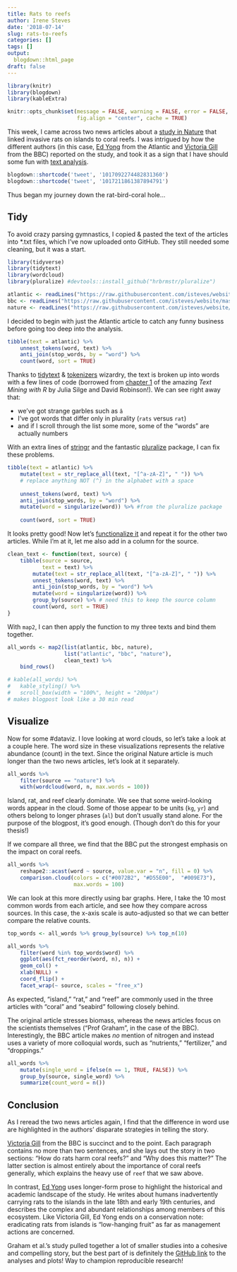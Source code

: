 ```yaml
---
title: Rats to reefs
author: Irene Steves
date: '2018-07-14'
slug: rats-to-reefs
categories: []
tags: []
output:
  blogdown::html_page
draft: false
---
```


```r
library(knitr)
library(blogdown)
library(kableExtra)

knitr::opts_chunk$set(message = FALSE, warning = FALSE, error = FALSE,
                      fig.align = "center", cache = TRUE)
```

This week, I came across two news articles about a [study in Nature](https://www.nature.com/articles/s41586-018-0202-3) that linked invasive rats on islands to coral reefs. I was intrigued by how the different authors (in this case, [Ed Yong](https://twitter.com/edyong209) from the Atlantic and [Victoria Gill](https://twitter.com/Vic_Gill) from the BBC) reported on the study, and took it as a sign that I have should some fun with [text analysis](https://www.tidytextmining.com/).

```r
blogdown::shortcode('tweet', '1017092274482831360')
blogdown::shortcode('tweet', '1017211861387894791')
```

Thus began my journey down the rat-bird-coral hole...

## Tidy

To avoid crazy parsing gymnastics, I copied & pasted the text of the articles into *.txt files, which I've now uploaded onto GitHub. They still needed some cleaning, but it was a start.

```r
library(tidyverse)
library(tidytext)
library(wordcloud)
library(pluralize) #devtools::install_github("hrbrmstr/pluralize")

atlantic <- readLines("https://raw.githubusercontent.com/isteves/website/master/static/post/2018-07-12-rats-to-reefs_files/ratsreef-atlantic.txt")
bbc <- readLines("https://raw.githubusercontent.com/isteves/website/master/static/post/2018-07-12-rats-to-reefs_files/ratsreef-bbc.txt")
nature <- readLines("https://raw.githubusercontent.com/isteves/website/master/static/post/2018-07-12-rats-to-reefs_files/ratsreef-nature.txt")
```

I decided to begin with just the Atlantic article to catch any funny business before going too deep into the analysis. 

```r
tibble(text = atlantic) %>% 
    unnest_tokens(word, text) %>% 
    anti_join(stop_words, by = "word") %>% 
    count(word, sort = TRUE) 
```

Thanks to [tidytext](https://github.com/juliasilge/tidytext) & [tokenizers](https://github.com/ropensci/tokenizers) wizardry, the text is broken up into words with a few lines of code (borrowed from [chapter 1](https://www.tidytextmining.com/tidytext.html) of the amazing _Text Mining with R_ by Julia Silge and David Robinson!). We can see right away that: 

- we've got strange garbles such as `â`
- I've got words that differ only in plurality (`rats` versus `rat`)
- and if I scroll through the list some more, some of the "words" are actually numbers

With an extra lines of [stringr](https://www.rstudio.com/wp-content/uploads/2016/09/RegExCheatsheet.pdf) and the fantastic [pluralize](https://github.com/hrbrmstr/pluralize) package, I can fix these problems.

```r
tibble(text = atlantic) %>% 
    mutate(text = str_replace_all(text, "[^a-zA-Z]", " ")) %>% 
    # replace anything NOT (^) in the alphabet with a space
    
    unnest_tokens(word, text) %>% 
    anti_join(stop_words, by = "word") %>% 
    mutate(word = singularize(word)) %>% #from the pluralize package
    
    count(word, sort = TRUE) 
```

It looks pretty good! Now let's [functionalize it](https://twitter.com/hadleywickham/status/909242896691466240) and repeat it for the other two articles. While I'm at it, let me also add in a column for the source.

```r
clean_text <- function(text, source) {
    tibble(source = source,
           text = text) %>% 
        mutate(text = str_replace_all(text, "[^a-zA-Z]", " ")) %>%
        unnest_tokens(word, text) %>%
        anti_join(stop_words, by = "word") %>%
        mutate(word = singularize(word)) %>% 
        group_by(source) %>% # need this to keep the source column
        count(word, sort = TRUE)
}
```

With `map2`, I can then apply the function to my three texts and bind them together.

```r
all_words <- map2(list(atlantic, bbc, nature),
                  list("atlantic", "bbc", "nature"),
                  clean_text) %>% 
    bind_rows()
```

```r
# kable(all_words) %>%
#   kable_styling() %>%
#   scroll_box(width = "100%", height = "200px")
# makes blogpost look like a 30 min read
```

## Visualize 

Now for some #dataviz. I love looking at word clouds, so let's take a look at a couple here. The word size in these visualizations represents the relative abundance (count) in the text. Since the original Nature article is much longer than the two news articles, let's look at it separately. 

```r
all_words %>% 
    filter(source == "nature") %>% 
    with(wordcloud(word, n, max.words = 100))
```

Island, rat, and reef clearly dominate. We see that some weird-looking words appear in the cloud.  Some of those appear to be units (`kg`, `yr`) and others belong to longer phrases (`al`) but don't usually stand alone. For the purpose of the blogpost, it's good enough. (Though don't do this for your thesis!)

If we compare all three, we find that the BBC put the strongest emphasis on the impact on coral reefs. 

```r
all_words %>% 
    reshape2::acast(word ~ source, value.var = "n", fill = 0) %>% 
    comparison.cloud(colors = c("#0072B2", "#D55E00",  "#009E73"),
                     max.words = 100)
```

We can look at this more directly using bar graphs. Here, I take the 10 most common words from each article, and see how they compare across sources. In this case, the x-axis scale is auto-adjusted so that we can better compare the relative counts.

```r
top_words <- all_words %>% group_by(source) %>% top_n(10)

all_words %>% 
    filter(word %in% top_words$word) %>% 
    ggplot(aes(fct_reorder(word, n), n)) +
    geom_col() +
    xlab(NULL) +
    coord_flip() +
    facet_wrap(~ source, scales = "free_x")
```

As expected, "island," "rat," and "reef" are commonly used in the three articles with "coral" and "seabird" following closely behind. 

The original article stresses biomass, whereas the news articles focus on the scientists themselves ("Prof Graham", in the case of the BBC). Interestingly, the BBC article makes _no_ mention of nitrogen and instead uses a variety of more colloquial words, such as "nutrients," "fertilizer," and "droppings."

```r
all_words %>% 
    mutate(single_word = ifelse(n == 1, TRUE, FALSE)) %>% 
    group_by(source, single_word) %>% 
    summarize(count_word = n())
```

## Conclusion

As I reread the two news articles again, I find that the difference in word use are highlighted in the authors' disparate strategies in telling the story. 

[Victoria Gill](https://twitter.com/Vic_Gill) from the BBC is succinct and to the point. Each paragraph contains no more than two sentences, and she lays out the story in two sections: "How do rats harm coral reefs?" and "Why does this matter?"  The latter section is almost entirely about the importance of coral reefs generally, which explains the heavy use of `reef` that we saw above.

In contrast, [Ed Yong](https://twitter.com/edyong209) uses longer-form prose to highlight the historical and academic landscape of the study. He writes about humans inadvertently carrying rats to the islands in the late 18th and early 19th centuries, and describes the complex and abundant relationships among members of this ecosystem. Like Victoria Gill, Ed Yong ends on a conservation note: eradicating rats from islands is "low-hanging fruit" as far as management actions are concerned. 

Graham et al.'s study pulled together a lot of smaller studies into a cohesive and compelling story, but the best part of is definitely the [GitHub link](https://github.com/mamacneil/ChagosRats) to the analyses and plots!  Way to champion reproducible research!
